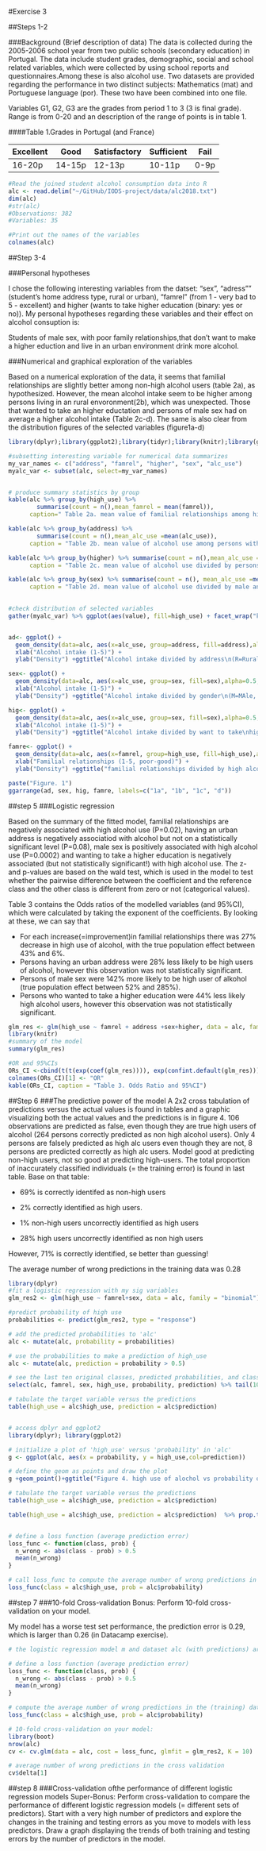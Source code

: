 
#Exercise 3

##Steps 1-2

###Background (Brief description of data)
The data is collected during the 2005-2006 school year from two public schools (secondary education) in Portugal.
The data include student grades, demographic, social and school related variables, which were collected by using school reports and questionnaires.Among these is also alcohol use. Two datasets are provided regarding the performance in two distinct subjects: Mathematics (mat) and Portuguese language (por). These two have been combined into one file.

Variables G1, G2, G3 are the grades from period 1 to 3 (3 is final grade). Range is from 0-20 and an description of the range of points is in table 1.

####Table 1.Grades in Portugal (and France)

| Excellent | Good | Satisfactory | Sufficient | Fail |
|-----------|------|--------------|------------|------|
|16-20p | 14-15p | 12-13p | 10-11p | 0-9p | fail |


```r
#Read the joined student alcohol consumption data into R
alc <- read.delim("~/GitHub/IODS-project/data/alc2018.txt")
dim(alc)
#str(alc)
#Observations: 382
#Variables: 35

#Print out the names of the variables
colnames(alc)

```

##Step 3-4

###Personal hypotheses

I chose the following interesting variables from the datset: "sex", "adress"" (student's home address type, rural or urban), "famrel"  (from 1 - very bad to 5 - excellent) and higher (wants to take higher education (binary: yes or no)). My personal hypotheses regarding these variables and their effect on alcohol consuption is:

Students  of male sex, with poor family relationships,that don't want to make a higher eduction and live in an urban environment drink more alcohol.

###Numerical and graphical exploration of the variables

Based on a numerical exploration of the data, it seems that familial relationships are slightly better among non-high alcohol users (table 2a), as hypothesized. However, the mean  alcohol intake seem to be higher among persons living in an rural envoronment(2b), which was unexpected. Those that wanted to take an higher eductation and persons of male sex had on average a higher alcohol intake (Table 2c-d). The same is also clear from the distribution figures of the selected variables (figure1a-d)

```r

library(dplyr);library(ggplot2);library(tidyr);library(knitr);library(ggpubr)

#subsetting interesting variable for numerical data summarizes
my_var_names <- c("address", "famrel", "higher", "sex", "alc_use")
myalc_var <- subset(alc, select=my_var_names)


# produce summary statistics by group
kable(alc %>% group_by(high_use) %>% 
        summarise(count = n(),mean_famrel = mean(famrel)), 
      caption=" Table 2a. mean value of familial relationships among high vs low users of alcohol")

kable(alc %>% group_by(address) %>% 
        summarise(count = n(),mean_alc_use =mean(alc_use)), 
      caption = "Table 2b. mean value of alcohol use among persons with a rural or urban address")

kable(alc %>% group_by(higher) %>% summarise(count = n(),mean_alc_use =mean(alc_use)), 
      caption = "Table 2c. mean value of alcohol use divided by persons wanting to take higher eduction")

kable(alc %>% group_by(sex) %>% summarise(count = n(), mean_alc_use =mean(alc_use)),
      caption = "Table 2d. mean value of alcohol use divided by male and female")

                     
#check distribution of selected variables 
gather(myalc_var) %>% ggplot(aes(value), fill=high_use) + facet_wrap("key", scales = "free") +geom_histogram(stat = "count")+theme_minimal()


ad<- ggplot() + 
  geom_density(data=alc, aes(x=alc_use, group=address, fill=address),alpha=0.5, adjust=2) + 
  xlab("Alcohol intake (1-5)") +
  ylab("Density") +ggtitle("Alcohol intake divided by address\n(R=Rural, U=Urban) ")

sex<- ggplot() + 
  geom_density(data=alc, aes(x=alc_use, group=sex, fill=sex),alpha=0.5, adjust=2) + 
  xlab("Alcohol intake (1-5)") +
  ylab("Density") +ggtitle("Alcohol intake divided by gender\n(M=MAle, F=Female) ")

hig<- ggplot() + 
  geom_density(data=alc, aes(x=alc_use, group=sex, fill=sex),alpha=0.5, adjust=2) + 
  xlab("Alcohol intake (1-5)") +
  ylab("Density") +ggtitle("Alcohol intake divided by want to take\nhigher education")

famre<- ggplot() + 
  geom_density(data=alc, aes(x=famrel, group=high_use, fill=high_use),alpha=0.5, adjust=2) + 
  xlab("Familial relationships (1-5, poor-good)") +
  ylab("Density") +ggtitle("familial relationships divided by high alcohol intake\n(alc_use over 2)")

paste("Figure. 1")
ggarrange(ad, sex, hig, famre, labels=c("1a", "1b", "1c", "d"))


```

##step 5
###Logistic regression

Based on the summary of the fitted model, familial relationships are negatively associated with high alcohol use (P=0.02), having an urban address is negatively associatiod with alcohol but not on a statistically significant level (P=0.08), male sex is positively associated with high alcohol use (P=0.0002) and wanting to take a higher education is negatively associated (but not statistically significant!) with high alcohol use. The z- and p-values are based on the wald test, which is used in the model to test whether the pairwise difference between the coefficient and the reference class and the other class is different from zero or not (categorical values). 

Table 3 contains the Odds ratios of the modelled variables (and 95%CI), which were calculated by taking the exponent of the coefficients. By looking at these, we can say that

* For each increase(=improvement)in familial relationships there was 27% decrease in high use of alcohol, with the true population effect between 43% and 6%. 
* Persons having an urban address were 28% less likely to be high users of alcohol, however this observation was not statistically significant.
* Persons of male sex were 142% more likely to be high user of alkohol (true population effect between 52% and 285%).
* Persons who wanted to take a higher education were 44% less likely high alcohol users, however this observation was not statistically significant.


```r
glm_res <- glm(high_use ~ famrel + address +sex+higher, data = alc, family = "binomial")
library(knitr)
#summary of the model
summary(glm_res)

#OR and 95%CIs
ORs_CI <-cbind(t(t(exp(coef(glm_res)))), exp(confint.default(glm_res)))
colnames(ORs_CI)[1] <- "OR"
kable(ORs_CI, caption = "Table 3. Odds Ratio and 95%CI")


```

##Step 6
###The predictive power of the model
A 2x2 cross tabulation of predictions versus the actual values is found in tables and a graphic visualizing both the actual values and the predictions is in figure 4. 106 observations are predicted as false, even though they are true high users of alcohol (264 persons correctly predicted as non high alcohol users). Only 4 persons are falsely predicted as high alc users even though they are not, 8 persons are predicted correctly as high alc users. Model good at predicting non-high users, not so good at predicting high-users. The total proportion of inaccurately classified individuals (= the training error) is found in last table. Base on that table:

* 69% is correctly identifed as non-high users
* 2% correctly identified as high users.

* 1%  non-high users uncorrectly identified as high users
* 28% high users uncorrectly identified as non high users

However, 71% is correctly identified, se better than guessing!


The average number of wrong predictions in the training data was 0.28

```r

library(dplyr)
#fit a logistic regression with my sig variables
glm_res2 <- glm(high_use ~ famrel+sex, data = alc, family = "binomial")

#predict probability of high use
probabilities <- predict(glm_res2, type = "response")

# add the predicted probabilities to 'alc'
alc <- mutate(alc, probability = probabilities)

# use the probabilities to make a prediction of high_use
alc <- mutate(alc, prediction = probability > 0.5)

# see the last ten original classes, predicted probabilities, and class predictions
select(alc, famrel, sex, high_use, probability, prediction) %>% tail(10)

# tabulate the target variable versus the predictions
table(high_use = alc$high_use, prediction = alc$prediction)


# access dplyr and ggplot2
library(dplyr); library(ggplot2)

# initialize a plot of 'high_use' versus 'probability' in 'alc'
g <- ggplot(alc, aes(x = probability, y = high_use,col=prediction))

# define the geom as points and draw the plot
g +geom_point()+ggtitle("Figure 4. high use of alochol vs probability of high alcohol use")

# tabulate the target variable versus the predictions
table(high_use = alc$high_use, prediction = alc$prediction)

table(high_use = alc$high_use, prediction = alc$prediction)  %>% prop.table() %>% addmargins()


# define a loss function (average prediction error)
loss_func <- function(class, prob) {
  n_wrong <- abs(class - prob) > 0.5
  mean(n_wrong)
}

# call loss_func to compute the average number of wrong predictions in the (training) data
loss_func(class = alc$high_use, prob = alc$probability)


```

##step 7
###10-fold Cross-validation
Bonus: Perform 10-fold cross-validation on your model. 

My model has a worse test set performance, the prediction error is 0.29, which is larger than 0.26 (in Datacamp exercise).

```r
# the logistic regression model m and dataset alc (with predictions) are available

# define a loss function (average prediction error)
loss_func <- function(class, prob) {
  n_wrong <- abs(class - prob) > 0.5
  mean(n_wrong)
}

# compute the average number of wrong predictions in the (training) data
loss_func(class = alc$high_use, prob = alc$probability)

# 10-fold cross-validation on your model:
library(boot)
nrow(alc)
cv <- cv.glm(data = alc, cost = loss_func, glmfit = glm_res2, K = 10)

# average number of wrong predictions in the cross validation
cv$delta[1]

```

##step 8
###Cross-validation ofthe performance of different logistic regression models 
Super-Bonus: Perform cross-validation to compare the performance of different logistic regression models (= different sets of predictors). Start with a very high number of predictors and explore the changes in the training and testing errors as you move to models with less predictors. Draw a graph displaying the trends of both training and testing errors by the number of predictors in the model. 

```r

```


